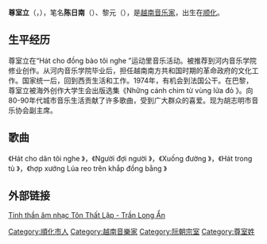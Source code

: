 {{expand|time=2015-01-20T04:06:46+00:00}}
{{unreferenced|time=2015-01-20T04:06:46+00:00}}
'''尊室立'''（{{lang-vi|Tôn Thất Lập}}，{{bd|1942年|2月25日}}），笔名'''陈日南'''（{{lang-vi|Trần Nhật Nam}}）、黎元（{{lang-vi|Lê Nguyên}}），是[[越南|越南]][[音乐家|音乐家]]，出生在[[顺化|顺化]]。

== 生平经历 ==
尊室立在“Hát cho đồng bào tôi nghe ”运动里音乐活动。被推荐到河内音乐学院修业创作。从河内音乐学院毕业后，担任越南南方共和国时期的革命政府的文化工作。国家统一后，回到西贡生活和工作。1974年，有机会到法国公干。在巴黎，尊室立被海外创作大学生会出版选集《Những cánh chim từ vùng lửa đỏ 》。向80-90年代城市音乐生活贡献了许多歌曲，受到广大群众的喜爱。现为胡志明市音乐协会副主席。

== 歌曲 ==
《Hát cho dân tôi nghe 》，《Người đợi người 》，《Xuống đường 》，《Hát trong tù 》，《hợp xướng Lúa reo trên khắp đồng bằng 》

== 外部链接 ==
[https://web.archive.org/web/20150120054509/http://vietbao.vn/Giai-tri/Tinh-than-am-nhac-Ton-That-Lap-Tran-Long-An/55063723/50/ Tinh thần âm nhạc Tôn Thất Lập - Trần Long Ẩn]

[[Category:順化市人|Category:順化市人]]
[[Category:越南音樂家|Category:越南音樂家]]
[[Category:阮朝宗室|Category:阮朝宗室]]
[[Category:尊室姓|Category:尊室姓]]
